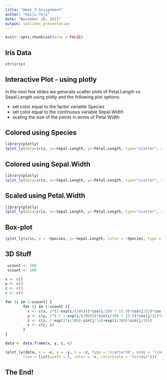---
title: "Week 3 Assignment"
author: "Hailu Teju"
date: "November 18, 2017"
output: ioslides_presentation
---

```{r setup, include=FALSE}
knitr::opts_chunk$set(echo = FALSE)
```

## Iris Data

```{r, comment="", echo=TRUE}

str(iris)
```

## Interactive Plot - using plotly

In the next few slides we generate scatter plots of Petal.Length vs Sepal.Length using plotly and the following plot options:

- set color equal to the factor variable Species
- set color equal to the continuous variable Sepal.Width
- scaling the size of the points in terms of Petal.Width

## Colored using Species 

```{r, message=FALSE}
library(plotly)
(plot_ly(data=iris, x=~Sepal.Length, y=~Petal.Length, type="scatter", color=~Species))
```

## Colored using Sepal.Width 

```{r, message=FALSE}
library(plotly)
(plot_ly(data=iris, x=~Sepal.Length, y=~Petal.Length, type="scatter", color=~Sepal.Width))
```

## Scaled using Petal.Width 

```{r, message=FALSE}
library(plotly)
(plot_ly(data=iris, x=~Sepal.Length, y=~Petal.Length, type="scatter", size=~Petal.Width))
```

## Box-plot

```{r}

(plot_ly(iris, x = ~Species, y=~Sepal.Length, color = ~Species, type = "box"))
```

## 3D Stuff

```{r, message=FALSE}
 ucount <- 300
 vcount <- 100

x <- c()
y <- c()
z <- c()
c <- c()

for (i in 1:ucount) {
        for (j in 1:vcount ){
          x <- c(x, 2*(1-exp(i/(300)))*cos(i/300 * 15.9)*cos(j/32)*cos(j/32))
          y <- c(y, 2*(-1 + exp(i/(300)))*sin(i/300 * 15.9)*cos(j/32)*cos(j/32))
          z <- c(z, 1-exp(2*i/300)-sin(j/16)+exp(i/300)*sin(j/16))
          c <- c(c, i)
        }
}

data <- data.frame(x, y, z, c)

(plot_ly(data, x = ~x, y = ~y, z = ~z, type = 'scatter3d', mode = 'lines',
        line = list(width = 5, color = ~c, colorscale = "Viridis"))) 
```

## The End!